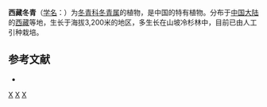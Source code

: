 {{Speciesbox 
| genus = Ilex
| species = xizangensis
| authority = [[李雅茹|Y. R. Li]]
}}

'''西藏冬青'''（[[学名|学名]]：{{lang|la|''Ilex xizangensis''}}）为[[冬青科|冬青科]][[冬青属|冬青属]]的植物，是中国的特有植物。分布于[[中国大陆|中国大陆]]的[[西藏|西藏]]等地，生长于海拔3,200米的地区，多生长在山坡冷杉林中，目前已由人工引种栽培。

== 参考文献 ==
<div class="references-small">
* {{cite web| url =http://www.bioinfo.cn/db05/KmzwSpecies.php?action=view&id=14297| title =西藏冬青| work =《中国高等植物数据库全库》| publisher =中国科学院微生物研究所| author =昆明植物研究所| accessdate =2009-02-24| deadurl =yes| archiveurl =https://web.archive.org/web/20160305074438/http://www.bioinfo.cn/db05/KmzwSpecies.php?action=view&id=14297| archivedate =2016-03-05| df =}}
</div>
{{Taxonbar|from=Q15227985}}

[[Category:冬青属|X]]
[[Category:中國特有植物|X]]
[[Category:西藏植物|X]]